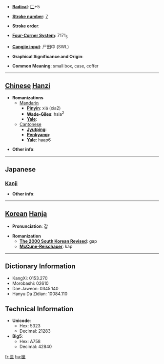 * '''[[Wiktionary:Chinese radical index| Radical]]''': [[Wiktionary:Chinese radical index 匚|匚]]+5

* '''[[Wiktionary:Chinese total strokes index|Stroke number]]''': [[Wiktionary:Chinese total strokes index 7|7]]

* '''Stroke order''': 

* '''[[Wiktionary:Chinese four corner index|Four-Corner System]]''': 7171<sub>5</sub>

* '''[[Wiktionary:Chinese Cangjie index|Cangjie input]]''': 尸田中 (SWL)

* '''Graphical Significance and Origin''': 

* '''Common Meaning''': small box, case, coffer

----

== [[Chinese]] [[Hanzi]] ==

* '''Romanizations'''
** [[Mandarin]]
*** '''[[Pinyin]]''': xiá (xia2)
*** '''[[Wade-Giles]]''': hsia<sup>2</sup>
*** '''[[Yale]]''': 
**[[Cantonese]]
***'''[[Jyutping]]''':
***'''[[Penkyamp]]''': 
***'''[[Yale]]''': haap6

* '''Other info''': 

----

==Japanese==
===[[Kanji]]===
{{kanji|on readings=[[こう]] (kō), [[ごう]] (gō)|kun readings=[[はこ]] (hako)}}

* '''Other info''':  

----

== [[Korean]] [[Hanja]] ==

* '''Pronunciation''': 갑

* '''Romanization'''
** '''[[The 2000 South Korean Revised Romanization|The 2000 South Korean Revised]]''': gap
** '''[[McCune-Reischauer]]''': kap

----

== Dictionary Information ==

* KangXi: 0153.270
* Morobashi: 02610
* Dae Jaweon: 0345.140
* Hanyu Da Zidian: 10084.110

== Technical Information ==

* '''Unicode''':
** Hex: 5323
** Decimal: 21283
* '''Big5''':
** Hex: A758
** Decimal: 42840

[[fr:匣]]
[[hu:匣]]